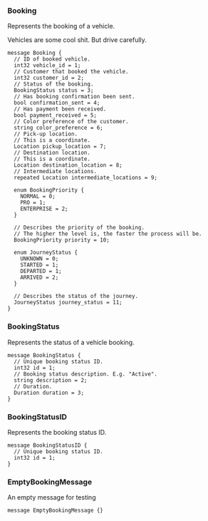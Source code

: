<Definition>

<DefinitionHeader name="message">

### Booking

</DefinitionHeader>

Represents the booking of a vehicle.

Vehicles are some cool shit. But drive carefully.

```protosaurus--booking.v1.Booking
message Booking {
  // ID of booked vehicle.
  int32 vehicle_id = 1;
  // Customer that booked the vehicle.
  int32 customer_id = 2;
  // Status of the booking.
  BookingStatus status = 3;
  // Has booking confirmation been sent.
  bool confirmation_sent = 4;
  // Has payment been received.
  bool payment_received = 5;
  // Color preference of the customer.
  string color_preference = 6;
  // Pick-up location.
  // This is a coordinate.
  Location pickup_location = 7;
  // Destination location.
  // This is a coordinate.
  Location destination_location = 8;
  // Intermediate locations.
  repeated Location intermediate_locations = 9;

  enum BookingPriority {
    NORMAL = 0;
    PRO = 1;
    ENTERPRISE = 2;
  }

  // Describes the priority of the booking.
  // The higher the level is, the faster the process will be.
  BookingPriority priority = 10;

  enum JourneyStatus {
    UNKNOWN = 0;
    STARTED = 1;
    DEPARTED = 1;
    ARRIVED = 2;
  }

  // Describes the status of the journey.
  JourneyStatus journey_status = 11;
}
```

</Definition>

<Definition>

<DefinitionHeader name="message">

### BookingStatus

</DefinitionHeader>

Represents the status of a vehicle booking.

```protosaurus--booking.v1.BookingStatus
message BookingStatus {
  // Unique booking status ID.
  int32 id = 1;
  // Booking status description. E.g. "Active".
  string description = 2;
  // Duration.
  Duration duration = 3;
}
```

</Definition>

<Definition>

<DefinitionHeader name="message">

### BookingStatusID

</DefinitionHeader>

Represents the booking status ID.

```protosaurus--booking.v1.BookingStatusID
message BookingStatusID {
  // Unique booking status ID.
  int32 id = 1;
}
```

</Definition>

<Definition>

<DefinitionHeader name="message">

### EmptyBookingMessage

</DefinitionHeader>

An empty message for testing

```protosaurus--booking.v1.EmptyBookingMessage
message EmptyBookingMessage {}
```

</Definition>
